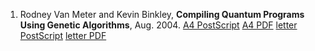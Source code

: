 1.  Rodney Van Meter and Kevin Binkley,
    **Compiling Quantum Programs Using Genetic Algorithms**,
    Aug. 2004.
    [A4 PostScript](publications/waci-abstract-a4.ps) [A4 PDF](publications/waci-abstract-a4.pdf) [letter PostScript](publications/waci-abstract-letter.ps) [letter PDF](publications/waci-abstract-letter.pdf)
